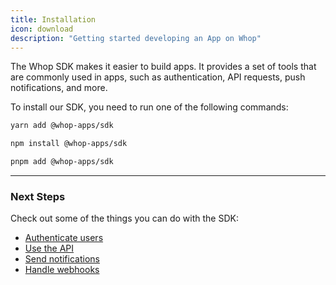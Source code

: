 ```yaml
---
title: Installation
icon: download
description: "Getting started developing an App on Whop"
---
```


The Whop SDK makes it easier to build apps. It provides a set of tools that are commonly used in apps, such as authentication, API requests, push notifications, and more.

To install our SDK, you need to run one of the following commands:

<CodeGroup>

```bash yarn
yarn add @whop-apps/sdk
```

```bash npm
npm install @whop-apps/sdk
```

```bash pnpm
pnpm add @whop-apps/sdk
```

</CodeGroup>

---

### Next Steps

Check out some of the things you can do with the SDK:

- [Authenticate users](/sdk/validate-token)
- [Use the API](/sdk/api)
- [Send notifications](/sdk/notifications)
- [Handle webhooks](/sdk/webhooks)
